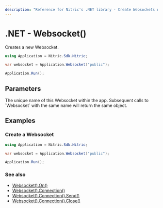 ```yaml
---
description: "Reference for Nitric's .NET library - Create Websockets with the Nitric Go SDK"
---
```


# .NET - Websocket()

Creates a new Websocket.

```csharp
using Application = Nitric.Sdk.Nitric;

var websocket = Application.Websocket("public");

Application.Run();
```

## Parameters

<Properties>
  <Property name="name" required type="string">
    The unique name of this Websocket within the app. Subsequent calls to
    `Websocket` with the same name will return the same object.
  </Property>
</Properties>

## Examples

### Create a Websocket

```csharp
using Application = Nitric.Sdk.Nitric;

var websocket = Application.Websocket("public");

Application.Run();
```

### See also

- [Websocket().On()](./websocket-on)
- [Websocket().Connection()](./websocket-connection)
- [Websocket().Connection().Send()](./connection-send)
- [Websocket().Connection().Close()](./connection-close)
